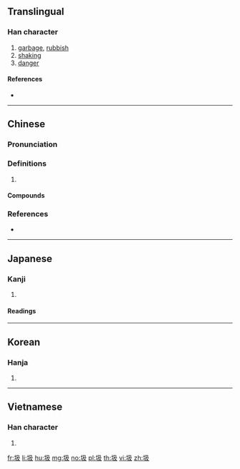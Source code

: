 ==Translingual==

===Han character===
{{Han char|rn=32|rad=土|as=04|sn=7|four=47147|canj=GNHE|ids=⿰土及}}

# [[garbage]], [[rubbish]]
# [[shaking]]
# [[danger]]

====References====
* {{Han ref|kx=0224.220|dkj=04906|dj=0459.100|hdz=10420.040|uh=573E|ud=22334|bh=A7A3|bd=42915}}

----

==Chinese==
{{zh-forms}}

===Pronunciation===
{{zh-pron
|m=圾
|c=saap3,ngap6
|mn=sap
|cat=
}}

===Definitions===
{{zh-hanzi}}

# {{rfdef|zh}}

====Compounds====
{{zh-der|垃圾|垃圾分類|垃圾回收|垃圾堆|垃圾場|垃圾山|垃圾桶|垃圾相|垃圾筒|垃圾箱|垃圾車|垃圾量|垃圾食物|搭圾}}

===References===
* {{R:yue:Hanzi}}

----

==Japanese==

===Kanji===
{{ja-kanji|grade=|rs=土04}}

# {{defn|lang=ja|sort=土04}}

====Readings====
{{ja-readings|goon=[[ごう]] (gō)|kanon=[[ぎゅう]] (gyū)|kanyoon=[[きゅう]] (kyū)|kun=[[あやうい]] (ayaui)}}

----

==Korean==

===Hanja===
{{ko-hanja|hangeul=급|rv=geup|mr=kŭp}}

# {{defn|lang=ko|sort=土04}}

----

==Vietnamese==

===Han character===
{{vi-hantu|ngập|rs=土04}}

# {{defn|lang=vi}}

[[fr:圾]]
[[li:圾]]
[[hu:圾]]
[[mg:圾]]
[[no:圾]]
[[pl:圾]]
[[th:圾]]
[[vi:圾]]
[[zh:圾]]